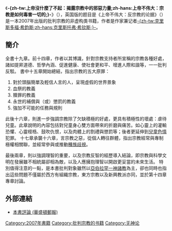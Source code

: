 {{noteTA
|T=zh-tw:上帝沒什麼了不起：揭露宗教中的邪惡力量;zh-hans:上帝不伟大;
|1=zh-tw:上帝沒什麼了不起：揭露宗教中的邪惡力量;zh-hans:上帝不伟大：宗教是如何毒害一切的;
|2=zh-tw:克里斯多福·希鈞斯;zh-hans:克里斯托弗·希钦斯;
|3=zh-tw:上帝沒什麼了不起;zh-hans:上帝不伟大;
}}
{{Infobox Book
|image        = [[File:上帝沒什麼了不起.jpg|200px]]
|author       = [[克里斯托弗·希欽斯|-{zh-tw:克里斯多福·希鈞斯;zh-hans:克里斯托弗·希钦斯}-]]
|translator   = 林茂昌
|原名          =God is not Great: How Religion Poisons Everything
|中文書名      = -{zh-tw:上帝沒什麼了不起：揭露宗教中的邪惡力量;zh-hans:上帝不伟大：宗教是如何毒害一切的}-
|country      = [[美國|美國]]
|language     = [[英文|英文]]
|subject      = [[宗教|宗教]]
|publisher    = {{flagicon|ROC}}小異出版<br>{{flagicon|USA}}Twelve Books
|系列          ={{flagicon|ROC}}不在
|release_date = May 1, 2007
|chinese_release_date =2009年1月
|media_type   = 紙本
|開本         = {{flagicon|ROC}}菊16開
|isbn         ={{flagicon|ROC}}978-986-84569-2-1<br>{{flagicon|USA}}978-0-446-57980-3
| pages ={{flagicon|ROC}}350<br>{{flagicon|USA}}307
}}
《'''-{zh-tw:上帝沒什麼了不起：揭露宗教中的邪惡力量;zh-hans:上帝不伟大：宗教是如何毒害一切的;}-'''》（{{lang-en|God is not Great: How Religion Poisons Everything}}），英国版的题目是《上帝不伟大：反宗教的论据》（{{lang-en|God is Not Great: The Case Against Religion}}）是一本2007年出版的批判宗教的非虚构类书籍，作者是作家兼记者[[克里斯托弗·希欽斯|-{zh-tw:克里斯多福·希鈞斯;zh-hans:克里斯托弗·希钦斯;}-]]。

== 簡介 ==
全書十九章。前十四章，作者以其博識，針對宗教支持者所宣稱的宗教各種好處，諸如提昇道德、哲學內涵、促進健康、使社會更和平、增進人際和諧等，一一批判反駁。
書中十五章開始總結，指出宗教的五大原罪：
# 對於頭腦簡單及輕信人言的人，呈現虛假的世界景象
# 血祭的教義
# 贖罪的教義
# 永世的補償與（或）懲罰的教義
# 強加不可能的任務與規則
此後十六章，則進一步強調宗教除了欠缺積極的好處，更具有積極性的壞處：虐待兒童。此章說明的內容包括對兒童身心雙方面帶來的折磨與痛苦。如心靈上的灌輸恐懼、心靈桎梏、鼓吹仇恨，以及肉體上的割禮與懲罰等；後者更延伸到[[兒童色情|兒童色情]]犯罪。
{{Cquote|對於眞正在進行的事情而言，「虐待兒童」實在是一個無聊且令人生厭的婉轉說法：我們在談及有關對於兒童有系統性的強暴與折磨，極可能受到統治集團的協助及支持，他們明知故犯，把最嚴重的違法者派到本身會比較安全的教區。}}
十七章承襲十六章，言宗教之惡，從個人轉往群體，指出宗教經常與專制極權相關聯，並經常參與或推動[[種族歧視|種族歧視]]。

最後兩章，則以強調理智的重要，以及宗教反智的經歷導入結論，即宗教與科學文明在發展雖不相統屬卻相為敵，以及人應擁抱理智以開啟更妥當的未來生活。
特別值得注意的一點，是本書批判對象雖然以[[亞伯拉罕諸教|亞伯拉罕一神諸教]]為主，卻也同時也指出這些問題不僅屬於西方有組織宗教，東方宗教以及新興教派亦同，並於第十四章專章討論。

== 外部連結 ==
*[http://www.washingtonpost.com/wp-dyn/content/article/2007/05/03/AR2007050301907_pf.html 本書評論 (華盛頓郵報)] {{Wayback|url=http://www.washingtonpost.com/wp-dyn/content/article/2007/05/03/AR2007050301907_pf.html |date=20190510141150 }}
<!-- 本調用由 {{subst:Uncategorized/auto}} 自動產生。 -->
{{无宗教}}
{{Authority control}}

{{DEFAULTSORT:God Is Not Great}}
[[Category:2007年書籍|Category:2007年書籍]]
[[Category:批判宗教的书籍|Category:批判宗教的书籍]]
[[Category:无神论|Category:无神论]]